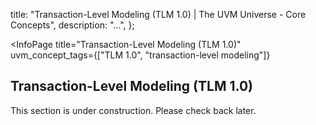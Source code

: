 
  title: "Transaction-Level Modeling (TLM 1.0) | The UVM Universe - Core Concepts",
  description: "...",
};

<InfoPage
  title="Transaction-Level Modeling (TLM 1.0)"
  uvm_concept_tags={["TLM 1.0", "transaction-level modeling"]}
>

  ## Transaction-Level Modeling (TLM 1.0)

  This section is under construction. Please check back later.

</InfoPage>